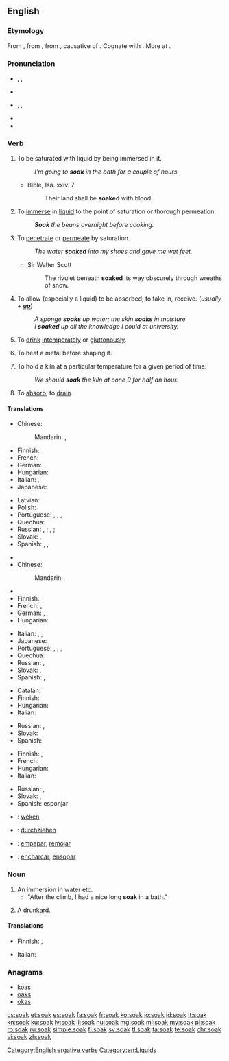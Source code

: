 ==English==

===Etymology===
From {{etyl|enm|en}} {{term/t|enm|soken}}, from {{etyl|ang|en}} {{term|socian|socian|to soak, steep|lit=to cause to suck (up)|lang=ang}}, from {{etyl|gem-pro|en}} {{term/t|gem-pro|*sukōną||to soak}}, causative of {{etyl|gem-pro|en}} {{term/t|gem-pro|*sūkaną||to suck}}. Cognate with {{etyl|dum|-}} {{term|soken||to cause to suck|lang=dum}}. More at {{l|en|suck}}.

===Pronunciation===
* {{a|British}} {{enPR|sōk}}, {{IPA|/səʊk/}}, {{X-SAMPA|/s@Uk/}}
* {{rhymes|əʊk}}
* {{a|US}} {{enPR|sōk}}, {{IPA|/soʊk/}}, {{X-SAMPA|/soUk/}}
* {{rhymes|oʊk}}
* {{homophones|lang=en|soke}}

===Verb===
{{en-verb}}

# {{context|intransitive|lang=en}} To be saturated with liquid by being immersed in it.
#: ''I'm going to '''soak''' in the bath for a couple of hours.''
#* Bible, Isa. xxiv. 7
#*: Their land shall be '''soaked''' with blood.
# {{context|transitive|lang=en}} To [[immerse]] in [[liquid]] to the point of saturation or thorough permeation.
#: '''''Soak''' the beans overnight before cooking.''
# {{context|intransitive|lang=en}} To [[penetrate]] or [[permeate]] by saturation.
#: ''The water '''soaked''' into my shoes and gave me wet feet.''
#* Sir Walter Scott
#*: The rivulet beneath '''soaked''' its way obscurely through wreaths of snow.
# {{context|transitive|lang=en}} To allow (especially a liquid) to be absorbed; to take in, receive. (''usually + '''[[up]]''''')
#: ''A sponge '''soaks''' up water; the skin '''soaks''' in moisture.''
#: ''I '''soaked''' up all the knowledge I could at university.''
# {{context|slang|dated|lang=en}} To [[drink]] [[intemperate]]ly or [[gluttonous]]ly.
# {{context|metallurgy|lang=en}} To heat a metal before shaping it.
# {{context|ceramics|lang=en}} To hold a kiln at a particular temperature for a given period of time.
#: ''We should '''soak''' the kiln at cone 9 for half an hour.''
# {{context|figurative|lang=en}} To [[absorb]]; to [[drain]].
#: {{rfquotek|Sir H. Wotton}}

====Translations====
{{trans-top|to be saturated with liquid by being immersed in it}}
* Chinese:
*: Mandarin: {{t|cmn|濕透|sc=Hani}}, {{t|cmn|湿透|tr=shītòu|sc=Hani}}
* Finnish: {{t-|fi|liota}}
* French: {{t+|fr|tremper}}
* German: {{t-|de|durchnässen}}
* Hungarian: {{t+|hu|ázik}}
* Italian: {{t-|it|inzupparsi}}, {{t-|it|imbeversi}}
* Japanese: {{t+|ja|濡れる|tr=ぬれる, nureru|sc=Jpan}}
{{trans-mid}}
* Latvian: {{t+|lv|mirkt}}
* Polish: {{t+|pl|przesiąknąć}}
* Portuguese: {{t-|pt|molhar-se}}, {{t-|pt|ensopar-se}}, {{t-|pt|enchacar-se}}, {{t|pt|ficar de molho}}
* Quechua: {{t-|qu|chulluy}}
* Russian: {{t+|ru|намокать|tr=namokát'}} {{impf}}, {{t+|ru|намокнуть|tr=namóknut'}} {{pf.}}; {{t+|ru|промокать|tr=promokát'}} {{impf}}, {{t+|ru|промокнуть|tr=promóknut'}} {{pf.}}; {{t+|ru|отмокать|tr=otmokát'}} {{impf}}
* Slovak: {{t-|sk|napustiť}}, {{t-|sk|nasiaknuť}}
* Spanish: {{t-|es|empapar}}, {{t-|es|remojar}}, {{t+|es|embeber}}
{{trans-bottom}}

{{trans-top|to immerse in liquid to the point of saturation or thorough permeation}}
* {{trreq|ar}}
* Chinese:
*: Mandarin: {{t|cmn|浸泡|tr=jìnpào|sc=Hani}}
* {{trreq|nl}}
* Finnish: {{t+|fi|liottaa}}
* French: {{t-|fr|faire tremper}}, {{t+|fr|immerger}}
* German: {{t-|de|tränken}}, {{t-|de|einweichen}}
* Hungarian: {{t+|hu|áztat}}
{{trans-mid}}
* Italian: {{t-|it|mettere a bagno}}, {{t-|it|mettere a mollo}}, {{t+|it|imbevere}}
* Japanese: {{t-|ja|濡らす|tr=ぬらす, nurasu|sc=Jpan}}
* Portuguese: {{t+|pt|molhar}}, {{t+|pt|ensopar}}, {{t-|pt|enchacar}}, {{t|pt|deixar de molho}}
* Quechua: {{t-|qu|chulluchiy}}
* Russian: {{t+|ru|вымачивать|tr=vymáčivat'}} {{impf}}, {{t+|ru|вымочить|tr=výmočit'}}
* Slovak: {{t-|sk|namočiť}}, {{t-|sk|vymáčať}}
* Spanish: {{t-|es|remojar}}, {{t-|es|empapar}}
{{trans-bottom}}

{{trans-top|to penetrate or permeate by saturation}}
* Catalan: {{t+|ca|penetrar}}
* Finnish: {{t-|fi|tihkua}}
* Hungarian: {{t+|hu|beszívódik}}
* Italian: {{t-|it|inzuppare}}
{{trans-mid}}
* Russian: {{t+|ru|просачиваться|tr=prosáčivat's'a}} {{impf}}, {{t+|ru|просочиться|tr=prosočít's'a}} {{pf.}}
* Slovak: {{t-|sk|presiaknuť}}
* Spanish: {{t-|es|saturar}}
{{trans-bottom}}

{{trans-top|to allow (especially a liquid) to be absorbed}}
* Finnish: {{t+|fi|imeä}}, {{t-|fi|imeyttää}}
* French: {{t+|fr|éponger}}
* Hungarian: {{t+|hu|felszív}}
* Italian: {{t+|it|assorbire}}
{{trans-mid}}
* Russian: {{t+|ru|впитывать|tr=vpítyvat'}} {{impf}}, {{t+|ru|впитать|tr=vpitát'}} {{pf.}}
* Slovak: {{t-|sk|vpiť}}, {{t-|sk|vsiaknuť}}
* Spanish: esponjar
{{trans-bottom}}

{{checktrans-top}}
* {{ttbc|nl}}: [[weken]]
* {{ttbc|de}}: [[durchziehen]]
{{trans-mid}}
* {{ttbc|es}}: [[empapar]], [[remojar]]
* {{ttbc|pt}}: [[encharcar]], [[ensopar]]
{{trans-bottom}}

===Noun===
{{en-noun}}

# An immersion in water etc.
#* "After the climb, I had a nice long '''soak''' in a bath."
# {{context|slang|British|lang=en}} A [[drunkard]].

====Translations====
{{trans-top|immersion in a liquid}}
* Finnish: {{t-|fi|liotus}}, {{t-|fi|liko}}
{{trans-mid}}
* Italian: {{t+|it|immersione|f}}
{{trans-bottom}}

===Anagrams===
* [[koas#English|koas]]
* [[oaks#English|oaks]]
* [[okas#English|okas]]

[[Category:English ergative verbs]]
[[Category:en:Liquids]]

[[cs:soak]]
[[et:soak]]
[[es:soak]]
[[fa:soak]]
[[fr:soak]]
[[ko:soak]]
[[io:soak]]
[[id:soak]]
[[it:soak]]
[[kn:soak]]
[[ku:soak]]
[[lv:soak]]
[[li:soak]]
[[hu:soak]]
[[mg:soak]]
[[ml:soak]]
[[my:soak]]
[[pl:soak]]
[[ro:soak]]
[[ru:soak]]
[[simple:soak]]
[[fi:soak]]
[[sv:soak]]
[[tl:soak]]
[[ta:soak]]
[[te:soak]]
[[chr:soak]]
[[vi:soak]]
[[zh:soak]]